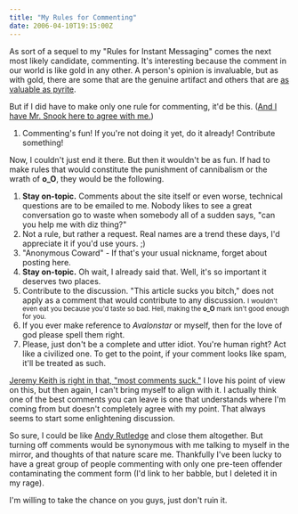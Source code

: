 ```yaml
---
title: "My Rules for Commenting"
date: 2006-04-10T19:15:00Z
---
```


As sort of a sequel to my "Rules for Instant Messaging" comes the next most likely candidate, commenting. It's interesting because the comment in our world is like gold in any other. A person's opinion is invaluable, but as with gold, there are some that are the genuine artifact and others that are [as valuable as pyrite][1].

But if I did have to make only one rule for commenting, it'd be this. ([And I have Mr. Snook here to agree with me.][2])

1. Commenting's fun! If you're not doing it yet, do it already! Contribute something!

Now, I couldn't just end it there. But then it wouldn't be as fun. If had to make rules that would constitute the punishment of cannibalism or the wrath of **o_O**, they would be the following.

1. **Stay on-topic.** Comments about the site itself or even worse, technical questions are to be emailed to me. Nobody likes to see a great conversation go to waste when somebody all of a sudden says, "can you help me with diz thing?"
2. Not a rule, but rather a request. Real names are a trend these days, I'd appreciate it if you'd use yours. ;)
3. "Anonymous Coward" - If that's your usual nickname, forget about posting here.
4. **Stay on-topic.** Oh wait, I already said that. Well, it's so important it deserves two places.
5. Contribute to the discussion. "This article sucks you bitch," does not apply as a comment that would contribute to any discussion. <small>I wouldn't even eat you because you'd taste so bad. Hell, making the **o_O** mark isn't good enough for you.</small>
6. If you ever make reference to <em>Avalonstar</em> or myself, then for the love of god please spell them right.
7. Please, just don't be a complete and utter idiot. You're human right? Act like a civilized one. To get to the point, if your comment looks like spam, it'll be treated as such.

[Jeremy Keith is right in that, "most comments suck."][3] I love his point of view on this, but then again, I can't bring myself to align with it. I actually think one of the best comments you can leave is one that understands where I'm coming from but doesn't completely agree with my point. That always seems to start some enlightening discussion.

So sure, I could be like [Andy Rutledge][4] and close them altogether. But turning off comments would be synonymous with me talking to myself in the mirror, and thoughts of that nature scare me. Thankfully I've been lucky to have a great group of people commenting with only one pre-teen offender contaminating the comment form (I'd link to her babble, but I deleted it in my rage).

I'm willing to take the chance on you guys, just don't ruin it.

[1]: http://en.wikipedia.org/wiki/Pyrite/
[2]: http://snook.ca/jonathan/
[3]: http://adactio.com/journal/1094/
[4]: http://andyrutledge.com/
